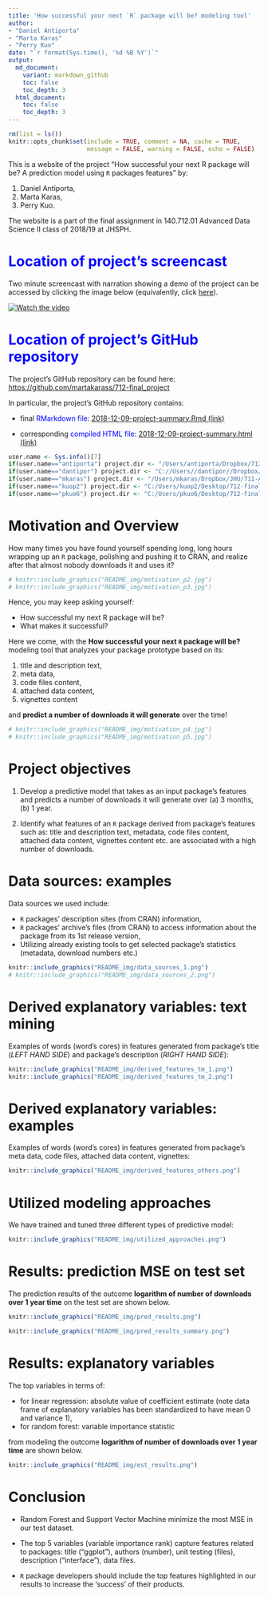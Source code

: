 ```yaml
---
title: 'How successful your next `R` package will be? modeling tool'
author: 
- "Daniel Antiporta"
- "Marta Karas"
- "Perry Kuo"
date: "`r format(Sys.time(), '%d %B %Y')`"
output:
  md_document:
    variant: markdown_github
    toc: false
    toc_depth: 3
  html_document:
    toc: false
    toc_depth: 3
---
```


```r
rm(list = ls())
knitr::opts_chunk$set(include = TRUE, comment = NA, cache = TRUE, 
                      message = FALSE, warning = FALSE, echo = FALSE)

```

This is a website of the project "How successful your next R package will be? A prediction model using `R` packages features" by: 

1. Daniel Antiporta, 
2. Marta Karas, 
3. Perry Kuo.

The website is a part of the final assignment in 140.712.01 Advanced Data Science II class of 2018/19 at JHSPH.

# <span style="color:blue">Location of project's screencast</span>

Two minute screencast with narration showing a demo of the project can be accessed by clicking the image below (equivalently, click [here](https://youtu.be/eEBjMXPTmEw)). 

[![Watch the video](README_img/screencast_link.png)](https://youtu.be/eEBjMXPTmEw)

# <span style="color:blue">Location of project's GitHub repository</span>

The project's GitHub repository can be found here: [https://github.com/martakarass/712-final_project](https://github.com/martakarass/712-final_project) 

In particular, the project's GitHub repository contains: 

* final <span style="color:blue">RMarkdown file</span>:  [2018-12-09-project-summary.Rmd (link)](https://github.com/martakarass/712-final_project/blob/master/Rmd_files/2018-12-09-project-summary/2018-12-09-project-summary.Rmd)

* corresponding <span style="color:blue">compiled HTML file</span>: [2018-12-09-project-summary.html (link)](https://github.com/martakarass/712-final_project/blob/master/Rmd_files/2018-12-09-project-summary/2018-12-09-project-summary.html)
 


```r
user.name <- Sys.info()[7]
if(user.name=="antiporta") project.dir <- "/Users/antiporta/Dropbox/712-final_project/"
if(user.name=="dantipor") project.dir <- "C://Users//dantipor//Dropbox//712-final_project//"
if(user.name=="mkaras") project.dir <- "/Users/mkaras/Dropbox/JHU/711-ADV_DATA_SCIENCE/712-final_project/"
if(user.name=="kuop2") project.dir <- "C:/Users/kuop2/Desktop/712-final_project"
if(user.name=="pkuo6") project.dir <- "C:/Users/pkuo6/Desktop/712-final_project"
```

# Motivation and Overview

How many times you have found yourself spending long, long hours wrapping up an `R` package, polishing and pushing it to CRAN, and realize after that almost nobody downloads it and uses it?

```r
# knitr::include_graphics("README_img/motivation_p2.jpg")
# knitr::include_graphics("README_img/motivation_p3.jpg")
```

Hence, you may keep asking yourself: 

- How successful my next R package will be? 
- What makes it successful? 

Here we come, with the **How successful your next `R` package will be?** modeling tool that analyzes your package prototype based on its: 

1. title and description text,
2. meta data,
3. code files content,
4. attached data content,
5. vignettes content

and **predict a number of downloads it will generate** over the time! 

```r
# knitr::include_graphics("README_img/motivation_p4.jpg")
# knitr::include_graphics("README_img/motivation_p5.jpg")
```


# Project objectives

1. Develop a predictive model  that takes as an input package's features and predicts a number of downloads it will generate over (a) 3 months, (b) 1 year. 

2. Identify what features of an `R` package derived from package's features such as: title and description text,  metadata, code files content, attached data content, vignettes content etc. are associated with a high number of downloads. 

#  Data sources: examples   

Data sources we used include: 

- `R` packages’ description sites (from CRAN) information,
- `R` packages’ archive’s files (from CRAN) to access information about the package from its 1st release version,
- Utilizing already existing tools to get selected package's statistics (metadata, download numbers etc.)

```r
knitr::include_graphics("README_img/data_sources_1.png")
# knitr::include_graphics("README_img/data_sources_2.png")
```


# Derived explanatory variables: text mining 

Examples of words (word's cores) in features generated from package's title (*LEFT HAND SIDE*) and package's description (*RIGHT HAND SIDE*): 

```r
knitr::include_graphics("README_img/derived_features_tm_1.png")
knitr::include_graphics("README_img/derived_features_tm_2.png")
```

# Derived explanatory variables: examples 

Examples of words (word's cores) in features generated from package's meta data, code files, attached data content, vignettes: 

```r
knitr::include_graphics("README_img/derived_features_others.png")
```


# Utilized modeling approaches

We have trained and tuned three different types of predictive model: 

```r
knitr::include_graphics("README_img/utilized_approaches.png")
```

# Results: prediction MSE on test set 

The prediction results of the outcome **logarithm of number of downloads over 1 year time** on the test set are shown below. 

```r
knitr::include_graphics("README_img/pred_results.png")
```

```r
knitr::include_graphics("README_img/pred_results_summary.png")
```

# Results: explanatory variables 

The top variables in terms of: 

- for linear regression: absolute value of coefficient estimate (note data frame of explanatory variables has been standardized to have mean 0 and variance 1),
- for random forest: variable importance statistic

from modeling the outcome **logarithm of number of downloads over 1 year time** are shown below. 

```r

knitr::include_graphics("README_img/est_results.png")
```

# Conclusion

- Random Forest and Support Vector Machine minimize the most MSE in our test dataset.

- The top 5 variables (variable importance rank) capture features related to packages: title ("ggplot"), authors (number), unit testing (files), description ("interface"), data files.

- `R` package developers should include the top features highlighted in our results to increase the ‘success’ of their products.





